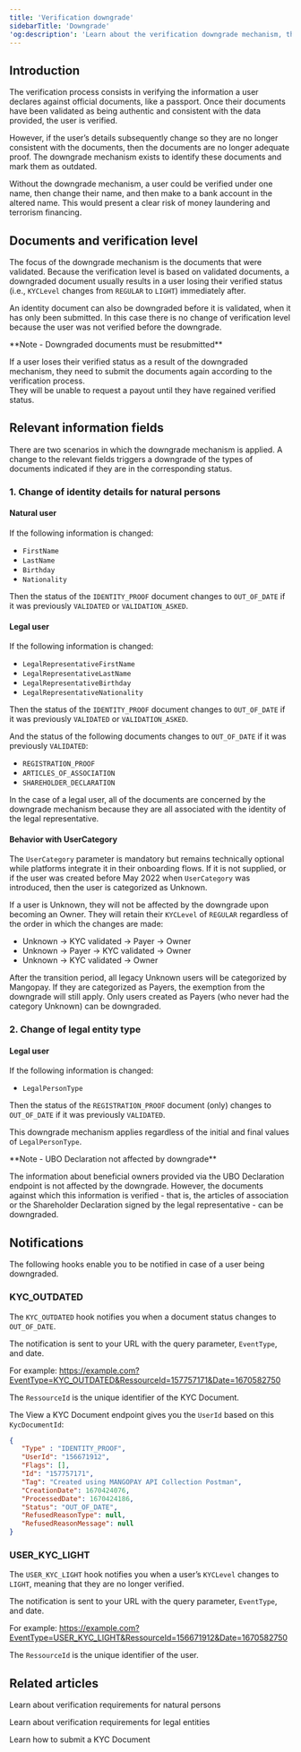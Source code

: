 ```yaml
---
title: 'Verification downgrade'
sidebarTitle: 'Downgrade'
'og:description': 'Learn about the verification downgrade mechanism, the scenarios triggering a downgrade, and hook notifications for changes.'  
---
```

  
  

## Introduction  

The verification process consists in verifying the information a user declares against official documents, like a passport. Once their documents have been validated as being authentic and consistent with the data provided, the user is verified.  

However, if the user’s details subsequently change so they are no longer consistent with the documents, then the documents are no longer adequate proof. The downgrade mechanism exists to identify these documents and mark them as outdated.  

Without the downgrade mechanism, a user could be verified under one name, then change their name, and then make <Payout content="payouts" /> to a bank account in the altered name. This would present a clear risk of money laundering and terrorism financing.  

## Documents and verification level  

The focus of the downgrade mechanism is the documents that were validated. Because the verification level is based on validated documents, a downgraded document usually results in a user losing their verified status (i.e., `KYCLevel` changes from `REGULAR` to `LIGHT`) immediately after.  

An identity document can also be downgraded before it is validated, when it has only been submitted. In this case there is no change of verification level because the user was not verified before the downgrade.  

<Note>  
**Note - Downgraded documents must be resubmitted** 
  
If a user loses their verified status as a result of the downgraded mechanism, they need to submit the documents again according to the verification process.  
They will be unable to request a payout until they have regained verified status.  
</Note>  

## Relevant information fields  

There are two scenarios in which the downgrade mechanism is applied. A change to the relevant fields triggers a downgrade of the types of documents indicated if they are in the corresponding status.  

### 1. Change of identity details for natural persons  

#### Natural user  

If the following information is changed:  
- `FirstName`  
- `LastName`  
- `Birthday`  
- `Nationality`  

Then the status of the `IDENTITY_PROOF` document changes to `OUT_OF_DATE` if it was previously `VALIDATED` or `VALIDATION_ASKED`.  

#### Legal user  

If the following information is changed:  
- `LegalRepresentativeFirstName`  
- `LegalRepresentativeLastName`  
- `LegalRepresentativeBirthday`  
- `LegalRepresentativeNationality`  

Then the status of the `IDENTITY_PROOF` document changes to `OUT_OF_DATE` if it was previously `VALIDATED` or `VALIDATION_ASKED`.  

And the status of the following documents changes to `OUT_OF_DATE` if it was previously `VALIDATED`:  
- `REGISTRATION_PROOF`  
- `ARTICLES_OF_ASSOCIATION`  
- `SHAREHOLDER_DECLARATION`  

In the case of a legal user, all of the documents are concerned by the downgrade mechanism because they are all associated with the identity of the legal representative.  

#### Behavior with UserCategory  

The `UserCategory` parameter is mandatory but remains technically optional while platforms integrate it in their onboarding flows. If it is not supplied, or if the user was created before May 2022 when `UserCategory` was introduced, then the user is categorized as Unknown.  

If a user is Unknown, they will not be affected by the downgrade upon becoming an Owner. They will retain their `KYCLevel` of `REGULAR` regardless of the order in which the changes are made:  
- Unknown → KYC validated → Payer → Owner  
- Unknown → Payer → KYC validated → Owner  
- Unknown → KYC validated → Owner  

After the transition period, all legacy Unknown users will be categorized by Mangopay. If they are categorized as Payers, the exemption from the downgrade will still apply. Only users created as Payers (who never had the category Unknown) can be downgraded.  

### 2. Change of legal entity type  

#### Legal user  

If the following information is changed:  
- `LegalPersonType`  

Then the status of the `REGISTRATION_PROOF` document (only) changes to `OUT_OF_DATE` if it was previously `VALIDATED`.  

This downgrade mechanism applies regardless of the initial and final values of `LegalPersonType`.  

<Note>  
**Note - UBO Declaration not affected by downgrade** 
  
The information about beneficial owners provided via the UBO Declaration endpoint is not affected by the downgrade. However, the documents against which this information is verified - that is, the articles of association or the Shareholder Declaration signed by the legal representative - can be downgraded.  
</Note>  

## Notifications  

The following hooks enable you to be notified in case of a user being downgraded.  

### KYC_OUTDATED  

The `KYC_OUTDATED` hook notifies you when a document status changes to `OUT_OF_DATE`.  

The notification is sent to your URL with the query parameter, `EventType`, and date.  

For example:<Info> https://example.com?EventType=KYC_OUTDATED&RessourceId=157757171&Date=1670582750</Info>  

The `RessourceId` is the unique identifier of the KYC Document.  

The View a KYC Document endpoint gives you the `UserId` based on this `KycDocumentId`: 

```json Response example to obtain the UserId
{
   "Type" : "IDENTITY_PROOF",
   "UserId": "156671912",
   "Flags": [],
   "Id": "157757171",
   "Tag": "Created using MANGOPAY API Collection Postman",
   "CreationDate": 1670424076,
   "ProcessedDate": 1670424186,
   "Status": "OUT_OF_DATE",
   "RefusedReasonType": null,
   "RefusedReasonMessage": null
}
```  

### USER_KYC_LIGHT  

The `USER_KYC_LIGHT` hook notifies you when a user’s `KYCLevel` changes to `LIGHT`, meaning that they are no longer verified.  

The notification is sent to your URL with the query parameter, `EventType`, and date.  

For example:<Info> https://example.com?EventType=USER_KYC_LIGHT&RessourceId=156671912&Date=1670582750</Info>  

The `RessourceId` is the unique identifier of the user.  

## Related articles  

<CardGroup col={2}>
   <Card title="Guide" href="/guides/users/verification/requirements#natural-persons">Learn about verification requirements for natural persons</Card>  
   
   <Card title="Guide" href="/guides/users/verification/requirements#legal-entities">Learn about verification requirements for legal entities</Card>  

   <Card title="How to" href="/guides/users/verification/documents/submission/how-to">Learn how to submit a KYC Document</Card>
</CardGroup>